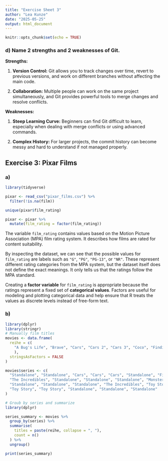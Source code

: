 ```yaml
---
title: "Exercise Sheet 3"
author: "Lea Kunze"
date: "2025-05-25"
output: html_document
---
```


```r
knitr::opts_chunk$set(echo = TRUE)
```

### **d) Name 2 strengths and 2 weaknesses of Git.**

**Strengths:**

1.  **Version Control:** Git allows you to track changes over time, revert to previous versions, and work on different branches without affecting the main code.

2.  **Collaboration:** Multiple people can work on the same project simultaneously, and Git provides powerful tools to merge changes and resolve conflicts.

**Weaknesses:**

1.  **Steep Learning Curve:** Beginners can find Git difficult to learn, especially when dealing with merge conflicts or using advanced commands.

2.  **Complex History:** For larger projects, the commit history can become messy and hard to understand if not managed properly.

##  Exercise 3: Pixar Films 

### a) 

```r
library(tidyverse)

pixar <- read_csv("pixar_films.csv") %>%
  filter(!is.na(film))

unique(pixar$film_rating)

pixar <- pixar %>%
  mutate(film_rating = factor(film_rating))
```

The variable `film_rating` contains values based on the Motion Picture Association (MPA) film rating system. It describes how films are rated for content suitability.

By inspecting the dataset, we can see that the possible values for `film_rating` are labels such as `"G"`, `"PG"`, `"PG-13"`, or `"NR"`. These represent different rating categories from the MPA system, but the dataset itself does not define the exact meanings. It only tells us that the ratings follow the MPA standard.

Creating a **factor variable** for `film_rating` is appropriate because the ratings represent a fixed set of **categorical values**. Factors are useful for modeling and plotting categorical data and help ensure that R treats the values as discrete levels instead of free-form text.

### b)

```r
library(dplyr)
library(stringr)
# Manually film titles
movies <- data.frame(
  reihe = c(
    "A Bug's Life", "Brave", "Cars", "Cars 2", "Cars 3", "Coco", "Finding Dory", "Finding Nemo", "Incredibles 2", "Inside Out", "Lightyear", "Luca", "Monsters University", "Monsters, Inc.", "Onward", "Ratatouille", "The Good Dinosaur", "The Incredibles", "Toy Story", "Toy Story 2", "Toy Story 3", "Toy Story 4", "Turning Red", "Up", "WALL-E" 
    ),
  stringsAsFactors = FALSE
)

movies$series <- c(
  "Standalone", "Standalone", "Cars", "Cars", "Cars", "Standalone", "Finding Nemo", "Finding Nemo",
  "The Incredibles", "Standalone", "Standalone", "Standalone", "Monsters, Inc.", "Monsters, Inc.",
  "Standalone", "Standalone", "Standalone", "The Incredibles", "Toy Story", "Toy Story", 
  "Toy Story", "Toy Story", "Standalone", "Standalone", "Standalone"
)

# Groub by series and summarize
library(dplyr)

series_summary <- movies %>%
  group_by(series) %>%
  summarise(
    titles = paste(reihe, collapse = ", "),
    count = n()
  ) %>%
  ungroup()

print(series_summary)

```
